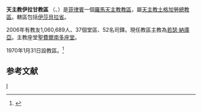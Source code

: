 {{Infobox Roman Catholic diocese
|Roman Catholic Diocese of = 天主教伊拉甘教區 
|Latin name of diocese = Dioecesis Ilaganensis
|image = 
|caption = 
|location = [[菲律賓|菲律賓]]
|territory = 伊莎貝拉省
|population = 1,060,689
|rite = 拉丁禮
|patron =
|province = 土格加勞
|established = 1970年
|cathedral = 聖費爾南多座堂
|副主教座堂 =
|leadership = 主教
|website = 
|教宗 = 
|metropolitan =
|ordinary = 若瑟‧納庫亞
|coadjutor bishop = 
|emeritus = 
}}
'''天主教伊拉甘教區 ''' （{{lang-la| Dioecesis Ilaganensis}}、{{lang-tl|Diyosesis ng Ilagan}}）是[[菲律賓|菲律賓]]一個[[羅馬天主教|羅馬天主教]][[教區|教區]]，屬[[天主教土格加勞總教區|天主教土格加勞總教區]]。轄區包括[[伊莎貝拉省|伊莎貝拉省]]。

2006年有教友1,060,689人、37個堂區、52名司鐸。現任教區主教為[[若瑟‧納庫亞|若瑟‧納庫亞]]。主教座堂[[聖費爾南多主教座堂_(伊拉甘)|聖費爾南多座堂]]。

1970年1月31日設教區。<ref name="">{{Cite web |url=http://www.vatican.va/holy_father/paul_vi/apost_constitutions/documents/hf_p-vi_apc_19700131_ilaganensis_lt.html |title=建立教區的宗座憲令 |access-date=2012-03-05 |archive-date=2014-02-03 |archive-url=https://web.archive.org/web/20140203131758/http://www.vatican.va/holy_father/paul_vi/apost_constitutions/documents/hf_p-vi_apc_19700131_ilaganensis_lt.html |dead-url=no }}</ref>
</div>

==参考文献==
<div class="references-small">
<references></references>
</div>

[[Category:菲律賓天主教教區|I]]
{{菲律賓天主教教區}}